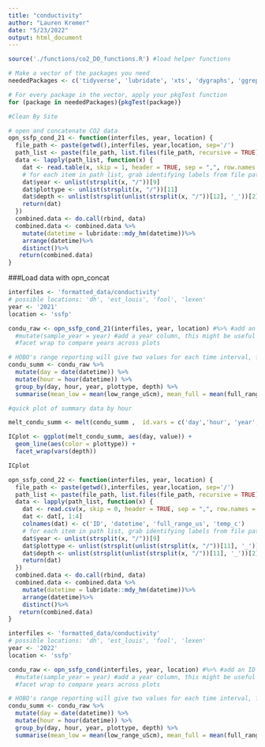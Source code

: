 ```yaml
---
title: "conductivity"
author: "Lauren Kremer"
date: "5/23/2022"
output: html_document
---
```


```r
source('./functions/co2_DO_functions.R') #load helper functions

# Make a vector of the packages you need
neededPackages <- c('tidyverse', 'lubridate', 'xts', 'dygraphs', 'ggrepel','knitr', 'plotly', 'reshape2') #tools for plot titles 

# For every package in the vector, apply your pkgTest function
for (package in neededPackages){pkgTest(package)}
```


```r
#Clean By Site

# open and concatenate CO2 data
opn_ssfp_cond_21 <- function(interfiles, year, location) {
  file_path <- paste(getwd(),interfiles, year,location, sep='/')
  path_list <- paste(file_path, list.files(file_path, recursive = TRUE), sep= '/') #recursive =T will also find files in nested directories
  data <- lapply(path_list, function(x) {
    dat <- read.table(x, skip = 1, header = TRUE, sep = ",", row.names = NULL, as.is = TRUE)
    # for each item in path list, grab identifying labels from file path
    dat$year <- unlist(strsplit(x, "/"))[9]
    dat$plottype <- unlist(strsplit(x, "/"))[11]
    dat$depth <- unlist(strsplit(unlist(strsplit(x, "/"))[12], '_'))[2]
    return(dat)
  })
  combined.data <- do.call(rbind, data)
  combined.data <- combined.data %>%
    mutate(datetime = lubridate::mdy_hm(datetime))%>%
    arrange(datetime)%>%
    distinct()%>%
   return(combined.data)
}
```


###Load data with opn_concat

```r
interfiles <- 'formatted_data/conductivity'
# possible locations: 'dh', 'est_louis', 'fool', 'lexen'
year <- '2021'
location <- 'ssfp'

condu_raw <- opn_ssfp_cond_21(interfiles, year, location) #%>% #add an ID column to identify problem points 
  #mutate(sample_year = year) #add a year column, this might be useful to something like a 
  #facet wrap to compare years across plots

# HOBO's range reporting will give two values for each time interval, find a mean of these to start:
condu_summ <- condu_raw %>%
  mutate(day = date(datetime)) %>%
  mutate(hour = hour(datetime)) %>%
  group_by(day, hour, year, plottype, depth) %>%
  summarise(mean_low = mean(low_range_uScm), mean_full = mean(full_range_uScm)) 
```


```r
#quick plot of summary data by hour

melt_condu_summ <- melt(condu_summ ,  id.vars = c('day','hour', 'year', 'plottype', 'depth'), variable.name =  'series')

ICplot <- ggplot(melt_condu_summ, aes(day, value)) +
  geom_line(aes(color = plottype)) +
  facet_wrap(vars(depth))

ICplot
```


```r
opn_ssfp_cond_22 <- function(interfiles, year, location) {
  file_path <- paste(getwd(),interfiles, year,location, sep='/')
  path_list <- paste(file_path, list.files(file_path, recursive = TRUE), sep= '/') #recursive =T will also find files in nested directories
  data <- lapply(path_list, function(x) {
    dat <- read.csv(x, skip = 0, header = TRUE, sep = ",", row.names = NULL, as.is = TRUE)
    dat <- dat[, 1:4]
    colnames(dat) <- c('ID', 'datetime', 'full_range_us', 'temp_c')
    # for each item in path list, grab identifying labels from file path
    dat$year <- unlist(strsplit(x, "/"))[9]
    dat$plottype <- unlist(strsplit(unlist(strsplit(x, "/"))[11], '_'))[1]
    dat$depth <- unlist(strsplit(unlist(strsplit(x, "/"))[11], '_'))[2]
    return(dat)
  })
  combined.data <- do.call(rbind, data)
  combined.data <- combined.data %>%
    mutate(datetime = lubridate::mdy_hm(datetime))%>%
    arrange(datetime)%>%
    distinct()%>%
   return(combined.data)
}
```

```r
interfiles <- 'formatted_data/conductivity'
# possible locations: 'dh', 'est_louis', 'fool', 'lexen'
year <- '2022'
location <- 'ssfp'

condu_raw <- opn_ssfp_cond(interfiles, year, location) #%>% #add an ID column to identify problem points 
  #mutate(sample_year = year) #add a year column, this might be useful to something like a 
  #facet wrap to compare years across plots

# HOBO's range reporting will give two values for each time interval, find a mean of these to start:
condu_summ <- condu_raw %>%
  mutate(day = date(datetime)) %>%
  mutate(hour = hour(datetime)) %>%
  group_by(day, hour, year, plottype, depth) %>%
  summarise(mean_low = mean(low_range_uScm), mean_full = mean(full_range_uScm)) 
```

